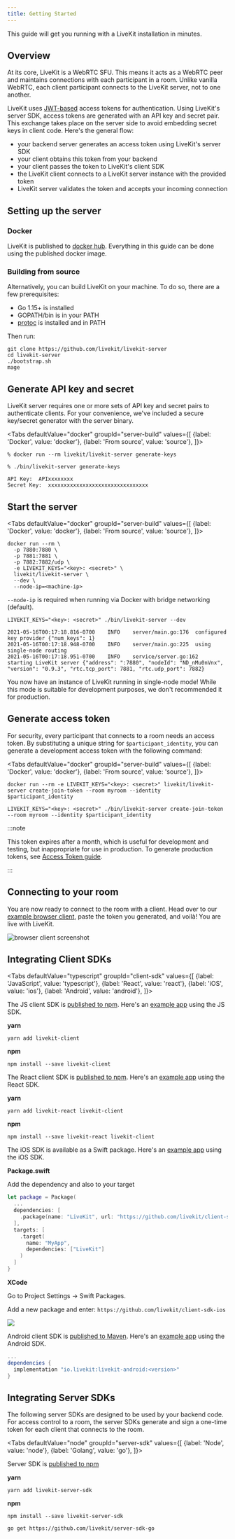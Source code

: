 ```yaml
---
title: Getting Started
---
```


This guide will get you running with a LiveKit installation in minutes.

## Overview

At its core, LiveKit is a WebRTC SFU. This means it acts as a WebRTC peer and maintains connections with each participant in a room. Unlike vanilla WebRTC, each client participant connects to the LiveKit server, not to one another.

LiveKit uses [JWT-based](https://en.wikipedia.org/wiki/JSON_Web_Token) access tokens for authentication. Using LiveKit's server SDK, access tokens are generated with an API key and secret pair. This exchange takes place on the server side to avoid embedding secret keys in client code. Here's the general flow:

* your backend server generates an access token using LiveKit's server SDK
* your client obtains this token from your backend
* your client passes the token to LiveKit's client SDK
* the LiveKit client connects to a LiveKit server instance with the provided token
* LiveKit server validates the token and accepts your incoming connection

## Setting up the server

### Docker

LiveKit is published to [docker hub](https://hub.docker.com/r/livekit/livekit-server). Everything in this guide can be done using the published docker image.

### Building from source

Alternatively, you can build LiveKit on your machine. To do so, there are a few prerequisites:

* Go 1.15+ is installed
* GOPATH/bin is in your PATH
* [protoc](https://grpc.io/docs/protoc-installation/) is installed and in PATH

Then run:

```shell
git clone https://github.com/livekit/livekit-server
cd livekit-server
./bootstrap.sh
mage
```

## Generate API key and secret

LiveKit server requires one or more sets of API key and secret pairs to authenticate clients. For your convenience, we've included a secure key/secret generator with the server binary.

<Tabs
  defaultValue="docker"
  groupId="server-build"
  values={[
    {label: 'Docker', value: 'docker'},
    {label: 'From source', value: 'source'},
  ]}>
  <TabItem value="docker">

```shell
% docker run --rm livekit/livekit-server generate-keys
```

  </TabItem>
  <TabItem value="source">


```shell
% ./bin/livekit-server generate-keys
```

  </TabItem>
</Tabs>

```
API Key:  APIxxxxxxxx
Secret Key:  xxxxxxxxxxxxxxxxxxxxxxxxxxxxxxxx
```

## Start the server

<Tabs
  defaultValue="docker"
  groupId="server-build"
  values={[
    {label: 'Docker', value: 'docker'},
    {label: 'From source', value: 'source'},
  ]}>
  <TabItem value="docker">

```shell
docker run --rm \
  -p 7880:7880 \
  -p 7881:7881 \
  -p 7882:7882/udp \
  -e LIVEKIT_KEYS="<key>: <secret>" \
  livekit/livekit-server \
  --dev \
  --node-ip=<machine-ip>
```

`--node-ip` is required when running via Docker with bridge networking (default).

  </TabItem>
  <TabItem value="source">

```shell
LIVEKIT_KEYS="<key>: <secret>" ./bin/livekit-server --dev
```

  </TabItem>
</Tabs>

```shell
2021-05-16T00:17:18.816-0700	INFO	server/main.go:176	configured key provider	{"num_keys": 1}
2021-05-16T00:17:18.948-0700	INFO	server/main.go:225	using single-node routing
2021-05-16T00:17:18.951-0700	INFO	service/server.go:162	starting LiveKit server	{"address": ":7880", "nodeId": "ND_nMu0nVnx", "version": "0.9.3", "rtc.tcp_port": 7881, "rtc.udp_port": 7882}
```

You now have an instance of LiveKit running in single-node mode! While this mode is suitable for development purposes, we don't recommended it for production.

## Generate access token

For security, every participant that connects to a room needs an access token. By substituting a unique string for `$participant_identity`, you can generate a development access token with the following command:

<Tabs
  defaultValue="docker"
  groupId="server-build"
  values={[
    {label: 'Docker', value: 'docker'},
    {label: 'From source', value: 'source'},
  ]}>
  <TabItem value="docker">

```shell
docker run --rm -e LIVEKIT_KEYS="<key>: <secret>" livekit/livekit-server create-join-token --room myroom --identity $participant_identity
```

  </TabItem>
  <TabItem value="source">

```shell
LIVEKIT_KEYS="<key>: <secret>" ./bin/livekit-server create-join-token --room myroom --identity $participant_identity
```

  </TabItem>
</Tabs>

:::note

This token expires after a month, which is useful for development and testing, but inappropriate for use in production. To generate production tokens, see [Access Token guide](access-tokens).

:::


## Connecting to your room

You are now ready to connect to the room with a client. Head over to our [example browser client](https://example.livekit.io/), paste the token you generated, and voilà! You are live with LiveKit.

![browser client screenshot](/img/getting-started/browser-client.png)

## Integrating Client SDKs

<Tabs
  defaultValue="typescript"
  groupId="client-sdk"
  values={[
    {label: 'JavaScript', value: 'typescript'},
    {label: 'React', value: 'react'},
    {label: 'iOS', value: 'ios'},
    {label: 'Android', value: 'android'},
  ]}>

  <TabItem value="typescript">

The JS client SDK is [published to npm](https://www.npmjs.com/package/livekit-client).
Here's an [example app](https://github.com/livekit/client-sdk-js/blob/main/example/sample.ts) using the JS SDK.

**yarn**

```shell
yarn add livekit-client
```

**npm**

```shell
npm install --save livekit-client
```

  </TabItem>

  <TabItem value="react">

The React client SDK is [published to npm](https://www.npmjs.com/package/livekit-react).
Here's an [example app](https://github.com/livekit/livekit-react/tree/master/example) using the React SDK.

**yarn**

```shell
yarn add livekit-react livekit-client
```

**npm**

```shell
npm install --save livekit-react livekit-client
```

  </TabItem>

  <TabItem value="ios">

  The iOS SDK is available as a Swift package.
  Here's an [example app](https://github.com/livekit/ios-test-apps) using the iOS SDK.

  **Package.swift**

  Add the dependency and also to your target

  ```swift title="Package.swift"
  let package = Package(
    ...
    dependencies: [
      .package(name: "LiveKit", url: "https://github.com/livekit/client-sdk-ios.git", .upToNextMajor("version")),
    ],
    targets: [
      .target(
        name: "MyApp",
        dependencies: ["LiveKit"]
      )
    ]
  }
  ```

  **XCode**

  Go to Project Settings -> Swift Packages.

  Add a new package and enter: `https://github.com/livekit/client-sdk-ios`

  <img src={xcodeSwiftPackageImageUrl} height={400} width={678}/>

  </TabItem>

  <TabItem value="android">

  Android client SDK is [published to Maven](https://search.maven.org/artifact/io.livekit/livekit-android).
  Here's an [example app](https://github.com/livekit/client-sdk-android/tree/master/sample-app) using the Android SDK.

  ```groovy title="build.gradle"
  ...
  dependencies {
    implementation "io.livekit:livekit-android:<version>"
  }
  ```

  </TabItem>

</Tabs>


## Integrating Server SDKs

The following server SDKs are designed to be used by your backend code. For access control to a room, the server SDKs generate and sign a one-time token for each client that connects to the room.

<Tabs
  defaultValue="node"
  groupId="server-sdk"
  values={[
    {label: 'Node', value: 'node'},
    {label: 'Golang', value: 'go'},
  ]}>
  <TabItem value="node">

  Server SDK is [published to npm](https://www.npmjs.com/package/livekit-server-sdk)

  **yarn**

  ```shell
  yarn add livekit-server-sdk
  ```

  **npm**

  ```shell
  npm install --save livekit-server-sdk
  ```

  </TabItem>

  <TabItem value="go">

  ```shell
  go get https://github.com/livekit/server-sdk-go
  ```

  </TabItem>
</Tabs>
